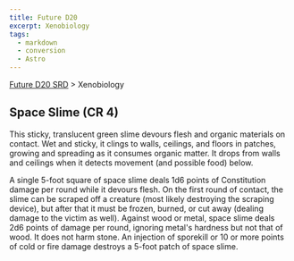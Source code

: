 ```yaml
---
title: Future D20
excerpt: Xenobiology
tags:
  - markdown
  - conversion
  - Astro
---
```






[Future D20 SRD]( / ) > Xenobiology




## Space Slime (CR 4)


This sticky, translucent green slime devours flesh and organic materials on contact. Wet and sticky, it clings to walls, ceilings, and floors in patches, growing and spreading as it consumes organic matter. It drops from walls and ceilings when it detects movement (and possible food) below.


A single 5-foot square of space slime deals 1d6 points of Constitution damage per round while it devours flesh. On the first round of contact, the slime can be scraped off a creature (most likely destroying the scraping device), but after that it must be frozen, burned, or cut away (dealing damage to the victim as well). Against wood or metal, space slime deals 2d6 points of damage per round, ignoring metal's hardness but not that of wood. It does not harm stone. An injection of sporekill or 10 or more points of cold or fire damage destroys a 5-foot patch of space slime.



